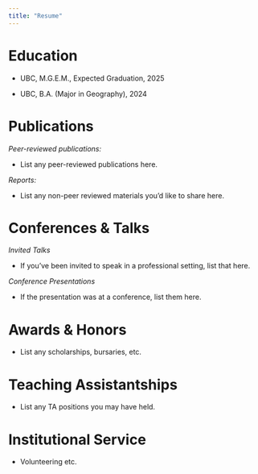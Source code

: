 ```yaml
---
title: "Resume"
---
```


# Education
-   UBC, M.G.E.M., Expected Graduation, 2025

-   UBC, B.A. (Major in Geography), 2024

# Publications

*Peer-reviewed publications:*

-   List any peer-reviewed publications here.   

*Reports:*

-   List any non-peer reviewed materials you'd like to share here.

# Conferences & Talks

*Invited Talks*

-   If you've been invited to speak in a professional setting, list that here.

*Conference Presentations*

-   If the presentation was at a conference, list them here.

# Awards & Honors

-   List any scholarships, bursaries, etc.

# Teaching Assistantships

-   List any TA positions you may have held.

# Institutional Service

-   Volunteering etc.
